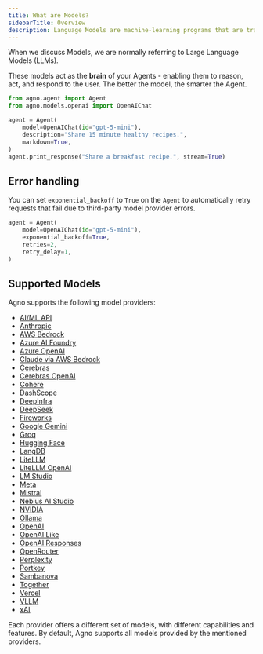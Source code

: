 ```yaml
---
title: What are Models?
sidebarTitle: Overview
description: Language Models are machine-learning programs that are trained to understand natural language and code.
---
```


When we discuss Models, we are normally referring to Large Language Models (LLMs).

These models act as the **brain** of your Agents - enabling them to reason, act, and respond to the user. The better the model, the smarter the Agent.

```python
from agno.agent import Agent
from agno.models.openai import OpenAIChat

agent = Agent(
    model=OpenAIChat(id="gpt-5-mini"),
    description="Share 15 minute healthy recipes.",
    markdown=True,
)
agent.print_response("Share a breakfast recipe.", stream=True)
```

## Error handling

You can set `exponential_backoff` to `True` on the `Agent` to automatically retry requests that fail due to third-party model provider errors.

```python
agent = Agent(
    model=OpenAIChat(id="gpt-5-mini"),
    exponential_backoff=True,
    retries=2,
    retry_delay=1,
)
```

## Supported Models

Agno supports the following model providers:

- [AI/ML API](/docs/documentation/models/aimlapi)
- [Anthropic](/docs/documentation/models/anthropic)
- [AWS Bedrock](/docs/documentation/models/aws-bedrock)
- [Azure AI Foundry](/docs/documentation/models/azure-ai-foundry)
- [Azure OpenAI](/docs/documentation/models/azure-openai)
- [Claude via AWS Bedrock](/docs/documentation/models/aws-claude)
- [Cerebras](/docs/documentation/models/cerebras)
- [Cerebras OpenAI](/docs/documentation/models/cerebras_openai)
- [Cohere](/docs/documentation/models/cohere)
- [DashScope](/docs/documentation/models/dashscope)
- [DeepInfra](/docs/documentation/models/deepinfra)
- [DeepSeek](/docs/documentation/models/deepseek)
- [Fireworks](/docs/documentation/models/fireworks)
- [Google Gemini](/docs/documentation/models/google)
- [Groq](/docs/documentation/models/groq)
- [Hugging Face](/docs/documentation/models/huggingface)
- [LangDB](/docs/documentation/models/langdb)
- [LiteLLM](/docs/documentation/models/litellm)
- [LiteLLM OpenAI](/docs/documentation/models/litellm_openai)
- [LM Studio](/docs/documentation/models/lmstudio)
- [Meta](/docs/documentation/models/meta)
- [Mistral](/docs/documentation/models/mistral)
- [Nebius AI Studio](/docs/documentation/models/nebius)
- [NVIDIA](/docs/documentation/models/nvidia)
- [Ollama](/docs/documentation/models/ollama)
- [OpenAI](/docs/documentation/models/openai)
- [OpenAI Like](/docs/documentation/models/openai-like)
- [OpenAI Responses](/docs/documentation/models/openai-responses)
- [OpenRouter](/docs/documentation/models/openrouter)
- [Perplexity](/docs/documentation/models/perplexity)
- [Portkey](/docs/documentation/models/portkey)
- [Sambanova](/docs/documentation/models/sambanova)
- [Together](/docs/documentation/models/together)
- [Vercel](/docs/documentation/models/vercel)
- [VLLM](/docs/documentation/models/vllm)
- [xAI](/docs/documentation/models/xai)

Each provider offers a different set of models, with different capabilities and features. By default, Agno supports all models provided by the mentioned providers.